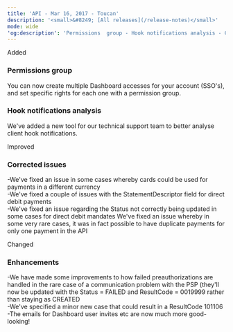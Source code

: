 ```yaml
---
title: 'API - Mar 16, 2017 - Toucan'  
description: '<small>&#8249; [All releases](/release-notes)</small>'  
mode: wide  
'og:description': 'Permissions  group - Hook notifications analysis - Corrected issues - Enhancements'  
---
```

  
  <div class="pill pill-green">Added</div> 
  
### Permissions  group  

You can now create multiple Dashboard accesses for your account (SSO's), and set specific rights for each one with a permission group. 
  
### Hook notifications analysis  

We've added a new tool for our technical support team to better analyse client hook notifications.  
  <div class="pill pill-blue">Improved</div> 
  
### Corrected issues  
-We've fixed an issue in some cases whereby cards could be used for payments in a different currency  
-We've fixed a couple of issues with the StatementDescriptor field for direct debit payments  
-We've fixed an issue regarding the Status not correctly being updated in some cases for direct debit mandates
We've fixed an issue whereby in some very rare cases, it was in fact possible to have duplicate payments for only one payment in the API  
  <div class="pill pill-orange">Changed</div> 
  
### Enhancements  
-We have made some improvements to how failed preauthorizations are handled in the rare case of a communication problem with the PSP (they'll now be updated with the Status = FAILED and ResultCode = 0019999 rather than staying as CREATED  
-We've specified a minor new case that could result in a ResultCode 101106  
-The emails for Dashboard user invites etc are now much more good-looking!